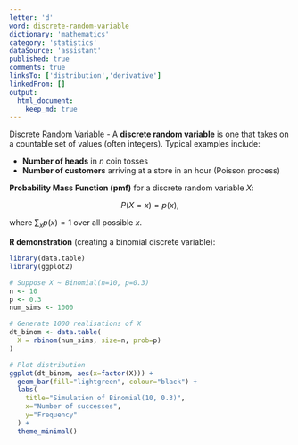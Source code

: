 ```yaml
---
letter: 'd'
word: discrete-random-variable
dictionary: 'mathematics'
category: 'statistics'
dataSource: 'assistant'
published: true
comments: true
linksTo: ['distribution','derivative']
linkedFrom: []
output:
  html_document:
    keep_md: true
---
```




<a id="discrete-random-variable">Discrete Random Variable</a> - A **discrete random variable** is one that takes on a countable set of values (often integers). Typical examples include:

- **Number of heads** in $n$ coin tosses
- **Number of customers** arriving at a store in an hour (Poisson process)

**Probability Mass Function (pmf)** for a discrete random variable $X$:

$$
P(X = x) = p(x),
$$

where $\sum_x p(x) = 1$ over all possible $x$.

**R demonstration** (creating a binomial discrete variable):


``` r
library(data.table)
library(ggplot2)

# Suppose X ~ Binomial(n=10, p=0.3)
n <- 10
p <- 0.3
num_sims <- 1000

# Generate 1000 realisations of X
dt_binom <- data.table(
  X = rbinom(num_sims, size=n, prob=p)
)

# Plot distribution
ggplot(dt_binom, aes(x=factor(X))) +
  geom_bar(fill="lightgreen", colour="black") +
  labs(
    title="Simulation of Binomial(10, 0.3)",
    x="Number of successes",
    y="Frequency"
  ) +
  theme_minimal()
```

<Figure src="/Users/work/Coding/derecksprojects/derecksnotes.com-playground/derecksnotes.com/client/src/app/dictionaries/mathematics/definitions/mathematics_statistics_d_discrete-random-variable_files/figure-html/unnamed-chunk-1-1.png">
	
</Figure>

